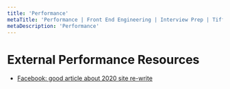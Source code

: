```yaml
---
title: 'Performance'
metaTitle: 'Performance | Front End Engineering | Interview Prep | Tiffany Lea'
metaDescription: 'Performance'
---
```


# External Performance Resources

- [Facebook: good article about 2020 site re-write](https://engineering.fb.com/web/facebook-redesign/)
